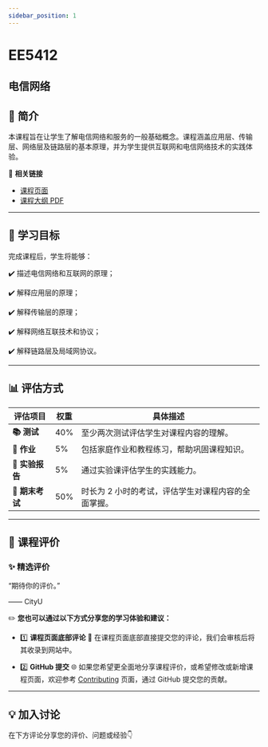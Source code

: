 ```yaml
---
sidebar_position: 1
---
```


# EE5412
## 电信网络

## **📘 简介**
本课程旨在让学生了解电信网络和服务的一般基础概念。课程涵盖应用层、传输层、网络层及链路层的基本原理，并为学生提供互联网和电信网络技术的实践体验。

🔗 **相关链接**
- [课程页面](https://www.cityu.edu.hk/catalogue/pg/202425/course/EE5412.htm)
- [课程大纲 PDF](https://www.cityu.edu.hk/catalogue/pg/202425/course/EE5412.pdf)

---

## **🎯 学习目标**

完成课程后，学生将能够：

✔️ 描述电信网络和互联网的原理；

✔️ 解释应用层的原理；

✔️ 解释传输层的原理；

✔️ 解释网络互联技术和协议；

✔️ 解释链路层及局域网协议。

---

## **📊 评估方式**

| **评估项目**          | **权重** | **具体描述**                                                                                       |
|----------------------|---------|---------------------------------------------------------------------------------------------------|
| **📚 测试**            | 40%     | 至少两次测试评估学生对课程内容的理解。                                                            |
| **📝 作业**           | 5%      | 包括家庭作业和教程练习，帮助巩固课程知识。                                                         |
| **📝 实验报告**       | 5%      | 通过实验课评估学生的实践能力。                                                                    |
| **📖 期末考试**       | 50%     | 时长为 2 小时的考试，评估学生对课程内容的全面掌握。                                                |

---

## **💬 课程评价**

### ✨ **精选评价**
<div className={commentStyles.commentBox}>
    <p className={commentStyles.commentText}>
        “期待你的评价。”
    </p>
    <p className={commentStyles.commentAuthor}>—— CityU</p>
</div>

✏️ **您也可以通过以下方式分享您的学习体验和建议：**

- 1️⃣ **课程页面底部评论**
💬 在课程页面底部直接提交您的评论，我们会审核后将其收录到网站中。

- 2️⃣ **GitHub 提交**
🌐 如果您希望更全面地分享课程评价，或希望修改或新增课程页面，欢迎参考 [Contributing](https://penjc.github.io/cityU-navigator/contributing) 页面，通过 GitHub 提交您的贡献。

---

## **💡 加入讨论**

在下方评论分享您的评价、问题或经验👇
<Utterances />
